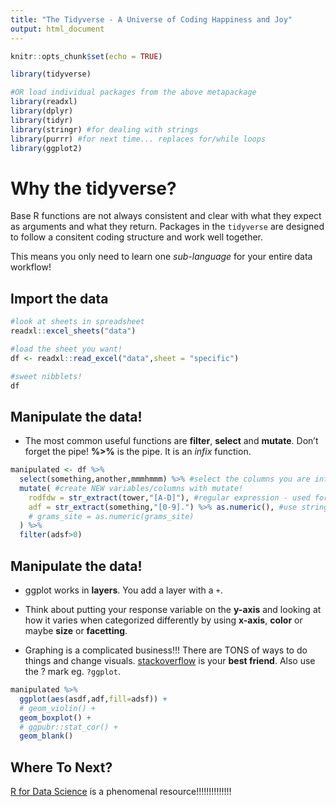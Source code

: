```yaml
---
title: "The Tidyverse - A Universe of Coding Happiness and Joy"
output: html_document
---
```


```r
knitr::opts_chunk$set(echo = TRUE)
```

```r

library(tidyverse)

#OR load individual packages from the above metapackage
library(readxl)
library(dplyr)
library(tidyr)
library(stringr) #for dealing with strings
library(purrr) #for next time... replaces for/while loops
library(ggplot2)


```

# Why the tidyverse?

Base R functions are not always consistent and clear with what they expect as arguments and what they return. Packages in the `tidyverse` are designed to follow a consitent coding structure and work well together.

This means you only need to learn one *sub-language* for your entire data workflow!

## Import the data

```r
#look at sheets in spreadsheet
readxl::excel_sheets("data")

#load the sheet you want!
df <- readxl::read_excel("data",sheet = "specific")

#sweet nibblets!
df
```

## Manipulate the data!

* The most common useful functions are **filter**, **select** and **mutate**. Don't forget the pipe! **%>%** is the pipe. It is an *infix* function.

```r
  
manipulated <- df %>%
  select(something,another,mmmhmmm) %>% #select the columns you are interested in
  mutate( #create NEW variables/columns with mutate!
    rodfdw = str_extract(tower,"[A-D]"), #regular expression - used for text processing
    adf = str_extract(something,"[0-9].") %>% as.numeric(), #use stringr functions to manipulate strings!!!
    # grams_site = as.numeric(grams_site)
  ) %>%
  filter(adsf>0)

```

## Manipulate the data!

* ggplot works in **layers**. You add a layer with a `+`.

* Think about putting your response variable on the **y-axis** and looking at how it varies when categorized differently by using **x-axis**, **color** or maybe **size** or **facetting**.

* Graphing is a complicated business!!! There are TONS of ways to do things and change visuals. [stackoverflow](https://stackoverflow.com/) is your **best friend**. Also use the ? mark eg. `?ggplot`.

```r

manipulated %>%
  ggplot(aes(asdf,adf,fill=adsf)) +
  # geom_violin() +
  geom_boxplot() + 
  # ggpubr::stat_cor() +
  geom_blank()

```

## Where To Next?

[R for Data Science](https://r4ds.had.co.nz/) is a phenomenal resource!!!!!!!!!!!!!!